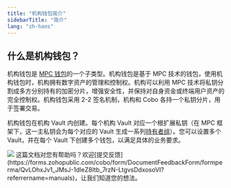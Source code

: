 ```yaml
---
title: "机构钱包简介"
sidebarTitle: "简介"
lang: "zh-hans"
---
```


## 什么是机构钱包？


机构钱包是 [MPC 钱包](/en/portal/mpc-wallets/introduction)的一个子类型。机构钱包是基于 MPC 技术的钱包，使用机构钱包时，机构拥有数字资产的管理和控制权。机构可以利用 MPC 技术将私钥分割成多方分别持有的加密分片，增强安全性，并保持对自身资金或终端用户资产的完全控制权。机构钱包采用 2-2 签名机制，机构和 Cobo 各持一个私钥分片，用于签署交易。

机构钱包在机构 Vault 内创建。每个机构 Vault 对应一个根扩展私钥（在 MPC 框架下，这一主私钥会为每个对应的 Vault 生成一系列[持有者组](/cn/portal/mpc-wallets/ocw/create-key-share-groups)）。您可以设置多个 Vault，并在每个 Vault 下创建多个钱包，以满足具体的业务要求。

<img src="/cn/images/mpc-wallet/OCW.svg"/>
<Tip>这篇文档对您有帮助吗？欢迎[提交反馈](https://forms.zohopublic.com/cobo/form/DocumentFeedbackForm/formperma/QvLOhxJv1_JMsJ-1dleZ8Itb_7rzN-LtgvsDdxosoVI?referrername=manuals)，让我们知道您的想法。</Tip>